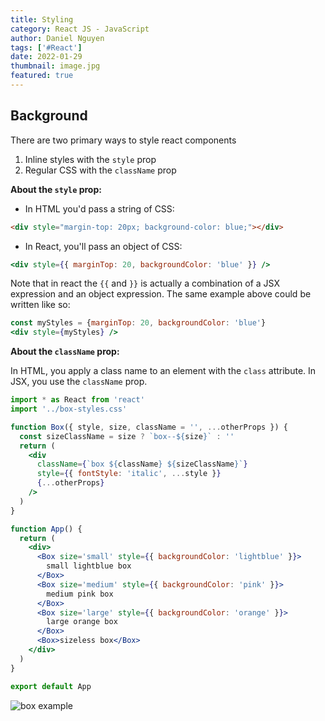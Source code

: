 ```yaml
---
title: Styling
category: React JS - JavaScript
author: Daniel Nguyen
tags: ['#React']
date: 2022-01-29
thumbnail: image.jpg
featured: true
---
```


## Background

There are two primary ways to style react components

1. Inline styles with the `style` prop
2. Regular CSS with the `className` prop

**About the `style` prop:**

- In HTML you'd pass a string of CSS:

```html
<div style="margin-top: 20px; background-color: blue;"></div>
```

- In React, you'll pass an object of CSS:

```jsx
<div style={{ marginTop: 20, backgroundColor: 'blue' }} />
```

Note that in react the `{{` and `}}` is actually a combination of a JSX
expression and an object expression. The same example above could be written
like so:

```jsx
const myStyles = {marginTop: 20, backgroundColor: 'blue'}
<div style={myStyles} />
```

**About the `className` prop:**

In HTML, you apply a class name to an element with the
`class` attribute. In JSX, you use the `className` prop.

```jsx
import * as React from 'react'
import '../box-styles.css'

function Box({ style, size, className = '', ...otherProps }) {
  const sizeClassName = size ? `box--${size}` : ''
  return (
    <div
      className={`box ${className} ${sizeClassName}`}
      style={{ fontStyle: 'italic', ...style }}
      {...otherProps}
    />
  )
}

function App() {
  return (
    <div>
      <Box size='small' style={{ backgroundColor: 'lightblue' }}>
        small lightblue box
      </Box>
      <Box size='medium' style={{ backgroundColor: 'pink' }}>
        medium pink box
      </Box>
      <Box size='large' style={{ backgroundColor: 'orange' }}>
        large orange box
      </Box>
      <Box>sizeless box</Box>
    </div>
  )
}

export default App
```

![box example](./example.png "box example")
